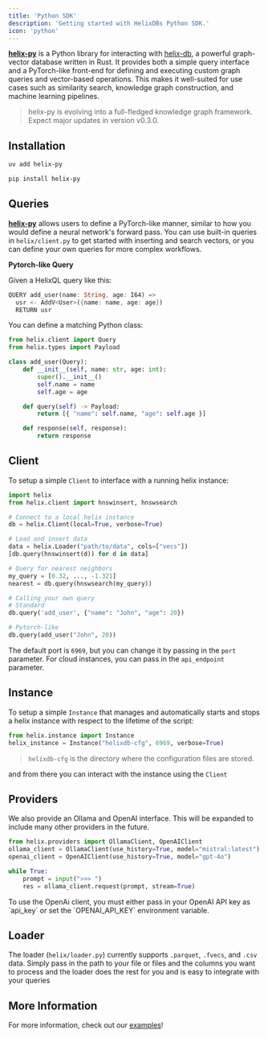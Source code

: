 ```yaml
---
title: 'Python SDK'
description: 'Getting started with HelixDBs Python SDK.'
icon: 'python'
---
```


[**helix-py**](https://github.com/HelixDB/helix-py) is a Python library for interacting with [helix-db](https://github.com/HelixDB/helix-db),
a powerful graph-vector database written in Rust. It provides both a simple query interface and a PyTorch-like
front-end for defining and executing custom graph queries and vector-based operations. This makes it
well-suited for use cases such as similarity search, knowledge graph construction, and machine learning pipelines.

> helix-py is evolving into a full-fledged knowledge graph framework. Expect major updates in version v0.3.0.

## Installation

<CodeGroup>

```bash uv
uv add helix-py
```

```bash pip
pip install helix-py
```

</CodeGroup>

## Queries
[**helix-py**](https://github.com/HelixDB/helix-py) allows users to define a PyTorch-like manner, similar to how
you would define a neural network's forward pass. You can use built-in queries in `helix/client.py`
to get started with inserting and search vectors, or you can define your own queries for more complex workflows.

**Pytorch-like Query**

Given a HelixQL query like this:
```rust query.hx
QUERY add_user(name: String, age: I64) =>
  usr <- AddV<User>({name: name, age: age})
  RETURN usr
```

You can define a matching Python class:
```python Python
from helix.client import Query
from helix.types import Payload

class add_user(Query):
    def __init__(self, name: str, age: int):
        super().__init__()
        self.name = name
        self.age = age

    def query(self) -> Payload:
        return [{ "name": self.name, "age": self.age }]

    def response(self, response):
        return response
```

## Client
To setup a simple `Client` to interface with a running helix instance:

```python Python
import helix
from helix.client import hnswinsert, hnswsearch

# Connect to a local helix instance
db = helix.Client(local=True, verbose=True)

# Load and insert data
data = helix.Loader("path/to/data", cols=["vecs"])
[db.query(hnswinsert(d)) for d in data]

# Query for nearest neighbors
my_query = [0.32, ..., -1.321]
nearest = db.query(hnswsearch(my_query))

# Calling your own query
# Standard
db.query('add_user', {"name": "John", "age": 20})

# Pytorch-like
db.query(add_user("John", 20))
```
The default port is `6969`, but you can change it by passing in the `port` parameter.
For cloud instances, you can pass in the `api_endpoint` parameter.

## Instance
To setup a simple `Instance` that manages and automatically starts and stops a helix instance with respect
to the lifetime of the script:

```python Python
from helix.instance import Instance
helix_instance = Instance("helixdb-cfg", 6969, verbose=True)
```
> `helixdb-cfg` is the directory where the configuration files are stored.

and from there you can interact with the instance using the `Client`

## Providers
We also provide an Ollama and OpenAI interface. This will be expanded to include many other providers in the future.
```python Python
from helix.providers import OllamaClient, OpenAIClient
ollama_client = OllamaClient(use_history=True, model="mistral:latest")
openai_client = OpenAIClient(use_history=True, model="gpt-4o")

while True:
    prompt = input(">>> ")
    res = ollama_client.request(prompt, stream=True)
```

<Note>
    To use the OpenAi client, you must either pass in your OpenAI API key as `api_key` or set the `OPENAI_API_KEY` environment variable.
</Note>

## Loader
The loader (`helix/loader.py`) currently supports `.parquet`, `.fvecs`, and `.csv` data. Simply pass in the path to your
file or files and the columns you want to process and the loader does the rest for you and is easy to integrate with
your queries

## More Information
For more information, check out our [examples](https://github.com/HelixDB/helix-py/tree/main/examples)!

